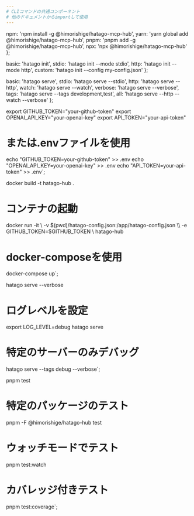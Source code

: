 ```yaml
---
# CLIコマンドの共通コンポーネント
# 他のドキュメントからimportして使用
---
```


  npm: 'npm install -g @himorishige/hatago-mcp-hub',
  yarn: 'yarn global add @himorishige/hatago-mcp-hub',
  pnpm: 'pnpm add -g @himorishige/hatago-mcp-hub',
  npx: 'npx @himorishige/hatago-mcp-hub'
};

  basic: 'hatago init',
  stdio: 'hatago init --mode stdio',
  http: 'hatago init --mode http',
  custom: 'hatago init --config my-config.json'
};

  basic: 'hatago serve',
  stdio: 'hatago serve --stdio',
  http: 'hatago serve --http',
  watch: 'hatago serve --watch',
  verbose: 'hatago serve --verbose',
  tags: 'hatago serve --tags development,test',
  all: 'hatago serve --http --watch --verbose'
};

export GITHUB_TOKEN="your-github-token"
export OPENAI_API_KEY="your-openai-key"
export API_TOKEN="your-api-token"

# または.envファイルを使用

echo "GITHUB_TOKEN=your-github-token" >> .env
echo "OPENAI_API_KEY=your-openai-key" >> .env
echo "API_TOKEN=your-api-token" >> .env`;

docker build -t hatago-hub .

# コンテナの起動

docker run -it \\
-v $(pwd)/hatago-config.json:/app/hatago-config.json \\
  -e GITHUB_TOKEN=$GITHUB_TOKEN \\
hatago-hub

# docker-composeを使用

docker-compose up`;

hatago serve --verbose

# ログレベルを設定

export LOG_LEVEL=debug
hatago serve

# 特定のサーバーのみデバッグ

hatago serve --tags debug --verbose`;

pnpm test

# 特定のパッケージのテスト

pnpm -F @himorishige/hatago-hub test

# ウォッチモードでテスト

pnpm test:watch

# カバレッジ付きテスト

pnpm test:coverage`;
